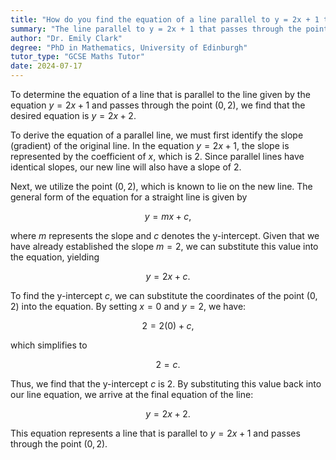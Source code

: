 ```yaml
---
title: "How do you find the equation of a line parallel to y = 2x + 1 through (0, 2)?"
summary: "The line parallel to y = 2x + 1 that passes through the point (0, 2) has the equation y = 2x + 2."
author: "Dr. Emily Clark"
degree: "PhD in Mathematics, University of Edinburgh"
tutor_type: "GCSE Maths Tutor"
date: 2024-07-17
---
```


To determine the equation of a line that is parallel to the line given by the equation $y = 2x + 1$ and passes through the point $(0, 2)$, we find that the desired equation is $y = 2x + 2$.

To derive the equation of a parallel line, we must first identify the slope (gradient) of the original line. In the equation $y = 2x + 1$, the slope is represented by the coefficient of $x$, which is $2$. Since parallel lines have identical slopes, our new line will also have a slope of $2$.

Next, we utilize the point $(0, 2)$, which is known to lie on the new line. The general form of the equation for a straight line is given by 

$$y = mx + c,$$

where $m$ represents the slope and $c$ denotes the y-intercept. Given that we have already established the slope $m = 2$, we can substitute this value into the equation, yielding 

$$y = 2x + c.$$

To find the y-intercept $c$, we can substitute the coordinates of the point $(0, 2)$ into the equation. By setting $x = 0$ and $y = 2$, we have:

$$2 = 2(0) + c,$$

which simplifies to 

$$2 = c.$$

Thus, we find that the y-intercept $c$ is $2$. By substituting this value back into our line equation, we arrive at the final equation of the line:

$$y = 2x + 2.$$

This equation represents a line that is parallel to $y = 2x + 1$ and passes through the point $(0, 2)$.
    